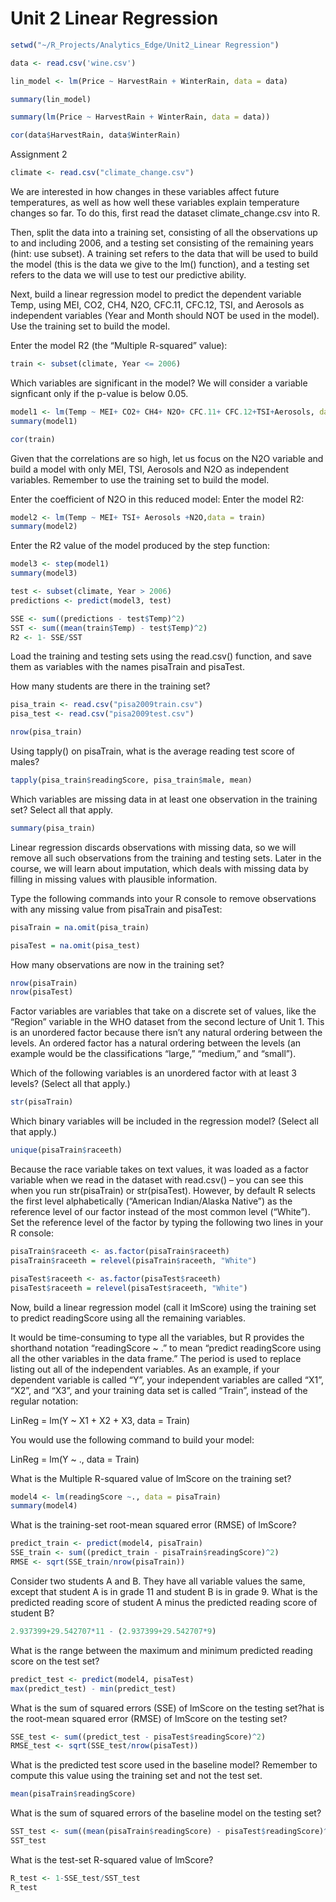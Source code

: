 # Unit 2 Linear Regression

```{r}
setwd("~/R_Projects/Analytics_Edge/Unit2_Linear Regression")
```

```{r}
data <- read.csv('wine.csv')
```

```{r}
lin_model <- lm(Price ~ HarvestRain + WinterRain, data = data)
```

```{r}
summary(lin_model)
```

```{r}
summary(lm(Price ~ HarvestRain + WinterRain, data = data))
```

```{r}
cor(data$HarvestRain, data$WinterRain)
```

Assignment 2

```{r}
climate <- read.csv("climate_change.csv")
```

We are interested in how changes in these variables affect future temperatures, as well as how well these variables explain temperature changes so far. To do this, first read the dataset climate_change.csv into R.

Then, split the data into a training set, consisting of all the observations up to and including 2006, and a testing set consisting of the remaining years (hint: use subset). A training set refers to the data that will be used to build the model (this is the data we give to the lm() function), and a testing set refers to the data we will use to test our predictive ability.

Next, build a linear regression model to predict the dependent variable Temp, using MEI, CO2, CH4, N2O, CFC.11, CFC.12, TSI, and Aerosols as independent variables (Year and Month should NOT be used in the model). Use the training set to build the model.

Enter the model R2 (the "Multiple R-squared" value):
```{r}
train <- subset(climate, Year <= 2006)
```
Which variables are significant in the model? We will consider a variable signficant only if the p-value is below 0.05.
```{r}
model1 <- lm(Temp ~ MEI+ CO2+ CH4+ N2O+ CFC.11+ CFC.12+TSI+Aerosols, data = train)
summary(model1)
```
```{r}
cor(train)
```
Given that the correlations are so high, let us focus on the N2O variable and build a model with only MEI, TSI, Aerosols and N2O as independent variables. Remember to use the training set to build the model.

Enter the coefficient of N2O in this reduced model:
Enter the model R2:

```{r}
model2 <- lm(Temp ~ MEI+ TSI+ Aerosols +N2O,data = train)
summary(model2)
```

Enter the R2 value of the model produced by the step function:
```{r}
model3 <- step(model1)
summary(model3)
```
```{r}
test <- subset(climate, Year > 2006)
predictions <- predict(model3, test)
```

```{r}
SSE <- sum((predictions - test$Temp)^2)
SST <- sum((mean(train$Temp) - test$Temp)^2)
R2 <- 1- SSE/SST
```

Load the training and testing sets using the read.csv() function, and save them as variables with the names pisaTrain and pisaTest.

How many students are there in the training set?
```{r}
pisa_train <- read.csv("pisa2009train.csv")
pisa_test <- read.csv("pisa2009test.csv")
```
```{r}
nrow(pisa_train)
```
Using tapply() on pisaTrain, what is the average reading test score of males?
```{r}
tapply(pisa_train$readingScore, pisa_train$male, mean)
```
Which variables are missing data in at least one observation in the training set? Select all that apply.
```{r}
summary(pisa_train)
```
Linear regression discards observations with missing data, so we will remove all such observations from the training and testing sets. Later in the course, we will learn about imputation, which deals with missing data by filling in missing values with plausible information.

Type the following commands into your R console to remove observations with any missing value from pisaTrain and pisaTest:

```{r}
pisaTrain = na.omit(pisa_train)

pisaTest = na.omit(pisa_test)
```


How many observations are now in the training set?
```{r}
nrow(pisaTrain)
nrow(pisaTest)
```

Factor variables are variables that take on a discrete set of values, like the "Region" variable in the WHO dataset from the second lecture of Unit 1. This is an unordered factor because there isn't any natural ordering between the levels. An ordered factor has a natural ordering between the levels (an example would be the classifications "large," "medium," and "small").

Which of the following variables is an unordered factor with at least 3 levels? (Select all that apply.)
```{r}
str(pisaTrain)
```
Which binary variables will be included in the regression model? (Select all that apply.)
```{r}
unique(pisaTrain$raceeth)
```

Because the race variable takes on text values, it was loaded as a factor variable when we read in the dataset with read.csv() -- you can see this when you run str(pisaTrain) or str(pisaTest). However, by default R selects the first level alphabetically ("American Indian/Alaska Native") as the reference level of our factor instead of the most common level ("White"). Set the reference level of the factor by typing the following two lines in your R console:

```{r}
pisaTrain$raceeth <- as.factor(pisaTrain$raceeth)
pisaTrain$raceeth = relevel(pisaTrain$raceeth, "White")

pisaTest$raceeth <- as.factor(pisaTest$raceeth)
pisaTest$raceeth = relevel(pisaTest$raceeth, "White")
```


Now, build a linear regression model (call it lmScore) using the training set to predict readingScore using all the remaining variables.

It would be time-consuming to type all the variables, but R provides the shorthand notation "readingScore ~ ." to mean "predict readingScore using all the other variables in the data frame." The period is used to replace listing out all of the independent variables. As an example, if your dependent variable is called "Y", your independent variables are called "X1", "X2", and "X3", and your training data set is called "Train", instead of the regular notation:

LinReg = lm(Y ~ X1 + X2 + X3, data = Train)

You would use the following command to build your model:

LinReg = lm(Y ~ ., data = Train)

What is the Multiple R-squared value of lmScore on the training set?
```{r}
model4 <- lm(readingScore ~., data = pisaTrain)
summary(model4)
```
What is the training-set root-mean squared error (RMSE) of lmScore?
```{r}
predict_train <- predict(model4, pisaTrain)
SSE_train <- sum((predict_train - pisaTrain$readingScore)^2)
RMSE <- sqrt(SSE_train/nrow(pisaTrain))
```
Consider two students A and B. They have all variable values the same, except that student A is in grade 11 and student B is in grade 9. What is the predicted reading score of student A minus the predicted reading score of student B?
```{r}
2.937399+29.542707*11 - (2.937399+29.542707*9)
```
What is the range between the maximum and minimum predicted reading score on the test set?
```{r}
predict_test <- predict(model4, pisaTest)
max(predict_test) - min(predict_test)
```

What is the sum of squared errors (SSE) of lmScore on the testing set?hat is the root-mean squared error (RMSE) of lmScore on the testing set?
```{r}
SSE_test <- sum((predict_test - pisaTest$readingScore)^2)
RMSE_test <- sqrt(SSE_test/nrow(pisaTest))
```

What is the predicted test score used in the baseline model? Remember to compute this value using the training set and not the test set.
```{r}
mean(pisaTrain$readingScore)
```
What is the sum of squared errors of the baseline model on the testing set?
```{r}
SST_test <- sum((mean(pisaTrain$readingScore) - pisaTest$readingScore)^2)
SST_test
```

What is the test-set R-squared value of lmScore?
```{r}
R_test <- 1-SSE_test/SST_test
R_test
```

